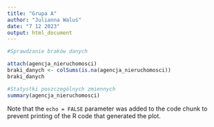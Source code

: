 ```yaml
---
title: "Grupa A"
author: "Julianna Waluś"
date: "7 12 2023"
output: html_document
---
```


```r
#Sprawdzanie braków danych

attach(agencja_nieruchomosci)
braki_danych <- colSums(is.na(agencja_nieruchomosci))
braki_danych

```



```r
#Statystki poszczególnych zmiennych
summary(agencja_nieruchomosci)

```



Note that the `echo = FALSE` parameter was added to the code chunk to prevent printing of the R code that generated the plot.
